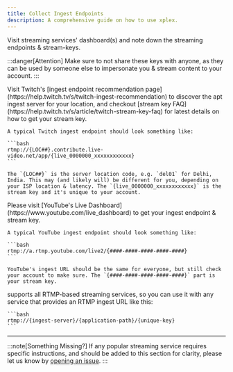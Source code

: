 ```yaml
---
title: Collect Ingest Endpoints
description: A comprehensive guide on how to use xplex.
---
```


Visit streaming services' dashboard(s) and note down the streaming endpoints & stream-keys.

:::danger[Attention]
Make sure to not share these keys with anyone, as they can be used by someone else to impersonate you & stream content to your account.
:::

<Tabs>
<TabItem label="Twitch" icon="twitch">
    Visit Twitch's [ingest endpoint recommendation page](https://help.twitch.tv/s/twitch-ingest-recommendation) to discover the apt ingest server for your location, and checkout [stream key FAQ](https://help.twitch.tv/s/article/twitch-stream-key-faq) for latest details on how to get your stream key.

    A typical Twitch ingest endpoint should look something like:

    ```bash
    rtmp://{LOC##}.contribute.live-video.net/app/{live_0000000_xxxxxxxxxxxx}
    ```

    The `{LOC##}` is the server location code, e.g. `del01` for Delhi, India. This may (and likely will) be different for you, depending on your ISP location & latency. The `{live_0000000_xxxxxxxxxxxx}` is the stream key and it's unique to your account.
</TabItem>
<TabItem label="YouTube" icon="youtube">
    Please visit [YouTube's Live Dashboard](https://www.youtube.com/live_dashboard) to get your ingest endpoint & stream key.

    A typical YouTube ingest endpoint should look something like:

    ```bash
    rtmp://a.rtmp.youtube.com/live2/{####-####-####-####-####}
    ```

    YouTube's ingest URL should be the same for everyone, but still check your account to make sure. The `{####-####-####-####-####}` part is your stream key.
</TabItem>
<TabItem label="Others" icon="external">
    <Xplex /> supports all RTMP-based streaming services, so you can use it with any service that provides an RTMP ingest URL like this:

    ```bash
    rtmp://{ingest-server}/{application-path}/{unique-key}
    ```

</TabItem>
</Tabs>

---

:::note[Something Missing?]
If any popular streaming service requires specific instructions, and should be added to this section for clarity, please let us know by [opening an issue](https://github.com/debloper/xplex/issues).
:::
